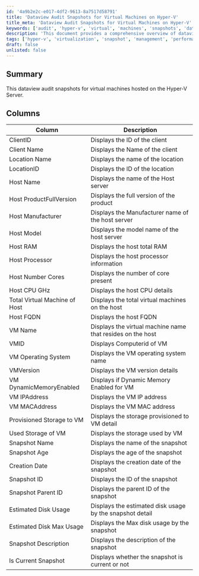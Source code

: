 ```yaml
---
id: '4a9b2e2c-e017-4df2-9613-8a7517d58791'
title: 'Dataview Audit Snapshots for Virtual Machines on Hyper-V'
title_meta: 'Dataview Audit Snapshots for Virtual Machines on Hyper-V'
keywords: ['audit', 'hyper-v', 'virtual', 'machines', 'snapshots', 'dataview']
description: 'This document provides a comprehensive overview of dataview audit snapshots for virtual machines hosted on the Hyper-V Server, detailing the various columns and their descriptions for better understanding and management of virtual environments.'
tags: ['hyper-v', 'virtualization', 'snapshot', 'management', 'performance']
draft: false
unlisted: false
---
```

## Summary

This dataview audit snapshots for virtual machines hosted on the Hyper-V Server.

## Columns

| Column                           | Description                                             |
|----------------------------------|---------------------------------------------------------|
| ClientID                         | Displays the ID of the client                           |
| Client Name                      | Displays the Name of the client                         |
| Location Name                    | Displays the name of the location                       |
| LocationID                       | Displays the ID of the location                         |
| Host Name                        | Displays the name of the Host server                    |
| Host ProductFullVersion          | Displays the full version of the product                |
| Host Manufacturer                 | Displays the Manufacturer name of the host server      |
| Host Model                       | Displays the model name of the host server              |
| Host RAM                         | Displays the host total RAM                             |
| Host Processor                   | Displays the host processor information                  |
| Host Number Cores                | Displays the number of core present                     |
| Host CPU GHz                     | Displays the host CPU details                           |
| Total Virtual Machine of Host    | Displays the total virtual machines on the host         |
| Host FQDN                       | Displays the host FQDN                                  |
| VM Name                          | Displays the virtual machine name that resides on the host |
| VMID                             | Displays Computerid of VM                               |
| VM Operating System              | Displays the VM operating system name                   |
| VMVersion                        | Displays the VM version details                         |
| VM DynamicMemoryEnabled          | Displays if Dynamic Memory Enabled for VM               |
| VM IPAddress                     | Displays the VM IP address                              |
| VM MACAddress                    | Displays the VM MAC address                             |
| Provisioned Storage to VM        | Displays the storage provisioned to VM detail           |
| Used Storage of VM               | Displays the storage used by VM                         |
| Snapshot Name                    | Displays the name of the snapshot                       |
| Snapshot Age                     | Displays the age of the snapshot                        |
| Creation Date                    | Displays the creation date of the snapshot              |
| Snapshot ID                      | Displays the ID of the snapshot                         |
| Snapshot Parent ID               | Displays the parent ID of the snapshot                  |
| Estimated Disk Usage             | Displays the estimated disk usage by the snapshot detail |
| Estimated Disk Max Usage         | Displays the Max disk usage by the snapshot             |
| Snapshot Description              | Displays the description of the snapshot                |
| Is Current Snapshot              | Displays whether the snapshot is current or not         |













